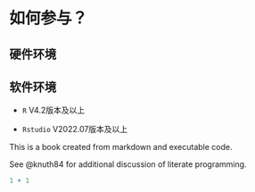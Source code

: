 # 如何参与？ {#sec-participate}


## 硬件环境{#sec-hardware}


## 软件环境{#sec-software}

- `R` V4.2版本及以上

- `Rstudio` V2022.07版本及以上

This is a book created from markdown and executable code.

See @knuth84 for additional discussion of literate programming.

```r
1 + 1
```
